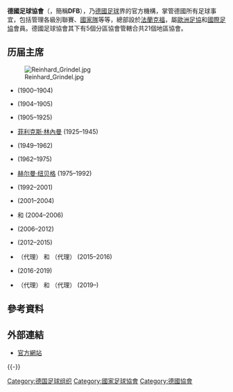 {{noteTA
|G1=Football 
}}
{{Infobox football association
| Name               = 德國足球協會
| Logo               = DFB-Logo.svg 
| Founded            = 1900年 
| FIFA affiliation   = 1904年 
| Region             = [[歐洲足協|歐洲足協]] 
| Region affiliation = 1954年 
| President          = {{en-link|科赫（足协主席）|Rainer Koch|科赫}}（代理）<br/>{{en-link|劳巴尔|Reinhard Rauball}}（代理）
}}
'''德國足球協會'''（{{lang-de|'''Deutscher Fußball-Bund'''}}，簡稱'''DFB'''），乃[[德國|德國]][[足球|足球]]界的官方機構，掌管德國所有足球事宜，包括管理各級別聯賽、[[德國國家足球隊|國家隊]]等等，總部設於[[法蘭克福|法蘭克福]]，屬[[歐洲足協|歐洲足協]]和[[國際足協|國際足協]]會員。德國足球協會其下有5個分區協會管轄合共21個地區協會。

==历届主席==
[[File:Reinhard_Grindel.jpg|thumb]]
*{{en-link|Ferdinand Hueppe}} (1900–1904)
*{{en-link|Friedrich Wilhelm Nohe}} (1904–1905)
*{{en-link|戈特弗里德·辛策|Gottfried Hinze}} (1905–1925)
*[[菲利克斯·林內曼|菲利克斯·林內曼]] (1925–1945)
*{{en-link|Peco Bauwens}} (1949–1962)
*{{en-link|Hermann Gösmann}} (1962–1975)
*[[赫尔曼·纽贝格|赫尔曼·纽贝格]] (1975–1992)
*{{en-link|吉迪烏斯·布勞恩|Egidius Braun}} (1992–2001)
*{{en-link|格爾哈德·邁耶-沃費爾德|Gerhard Mayer-Vorfelder}} (2001–2004)
*{{en-link|格爾哈德·邁耶-沃費爾德|Gerhard Mayer-Vorfelder}} 和 {{en-link|特奧·茨旺齊格|Theo Zwanziger}} (2004–2006)
*{{en-link|特奥·茨旺齐格|Theo Zwanziger}} (2006–2012)
*{{en-link|沃爾夫岡·尼爾斯巴赫|Wolfgang Niersbach}} (2012–2015)
*{{en-link|科赫（足协主席）|Rainer Koch|科赫}}（代理） 和 {{en-link|劳巴尔|Reinhard Rauball}}（代理） (2015–2016)
*{{en-link|賴因哈德·格林德爾|Reinhard Grindel}} (2016-2019)
*{{en-link|科赫（足协主席）|Rainer Koch|科赫}}（代理） 和 {{en-link|劳巴尔|Reinhard Rauball}}（代理） (2019–)

== 參考資料 ==
{{reflist}}

== 外部連結 ==
*{{de icon}} [http://www.dfb.de/ 官方網站] {{Wayback|url=http://www.dfb.de/ |date=20110223164116 }}
{{-}}

{{UEFA成員國家足球協會}}
{{德国足球}}

{{Authority control}}
[[Category:德国足球组织|Category:德国足球组织]]
[[Category:國家足球協會|Category:國家足球協會]]
[[Category:德國協會|Category:德國協會]]